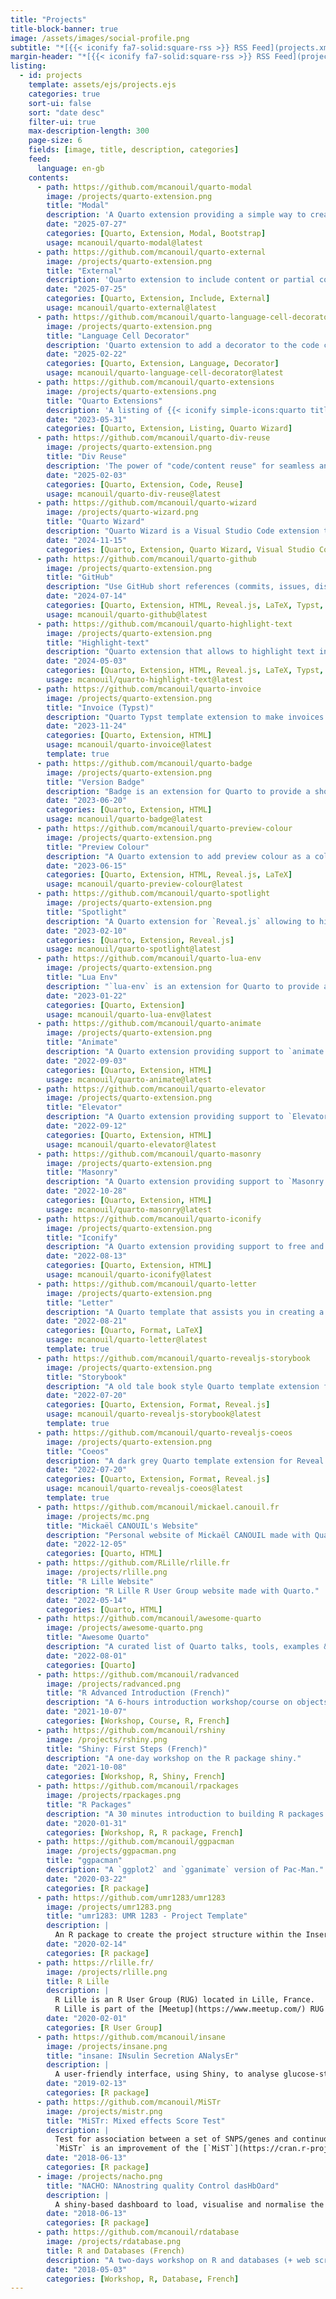 ```yaml
---
title: "Projects"
title-block-banner: true
image: /assets/images/social-profile.png
subtitle: "*[{{< iconify fa7-solid:square-rss >}} RSS Feed](projects.xml)*"
margin-header: "*[{{< iconify fa7-solid:square-rss >}} RSS Feed](projects.xml)*"
listing:
  - id: projects
    template: assets/ejs/projects.ejs
    categories: true
    sort-ui: false
    sort: "date desc"
    filter-ui: true
    max-description-length: 300
    page-size: 6
    fields: [image, title, description, categories]
    feed:
      language: en-gb
    contents:
      - path: https://github.com/mcanouil/quarto-modal
        image: /projects/quarto-extension.png
        title: "Modal"
        description: 'A Quarto extension providing a simple way to create Bootstrap modals in your HTML documents.'
        date: "2025-07-27"
        categories: [Quarto, Extension, Modal, Bootstrap]
        usage: mcanouil/quarto-modal@latest
      - path: https://github.com/mcanouil/quarto-external
        image: /projects/quarto-extension.png
        title: "External"
        description: 'Quarto extension to include content or partial content from external file.'
        date: "2025-07-25"
        categories: [Quarto, Extension, Include, External]
        usage: mcanouil/quarto-external@latest
      - path: https://github.com/mcanouil/quarto-language-cell-decorator
        image: /projects/quarto-extension.png
        title: "Language Cell Decorator"
        description: 'Quarto extension to add a decorator to the code cells to display the language name.'
        date: "2025-02-22"
        categories: [Quarto, Extension, Language, Decorator]
        usage: mcanouil/quarto-language-cell-decorator@latest
      - path: https://github.com/mcanouil/quarto-extensions
        image: /projects/quarto-extensions.png
        title: "Quarto Extensions"
        description: 'A listing of {{< iconify simple-icons:quarto title="Quarto Logo" label="Quarto Logo" >}} Quarto extensions using {{< iconify octicon:mark-github-16 title="GitHub" label="GitHub" >}} GitHub API to retrieve information from the repositories.'
        date: "2023-05-31"
        categories: [Quarto, Extension, Listing, Quarto Wizard]
      - path: https://github.com/mcanouil/quarto-div-reuse
        image: /projects/quarto-extension.png
        title: "Div Reuse"
        description: 'The power of "code/content reuse" for seamless and efficient content creation.'
        date: "2025-02-03"
        categories: [Quarto, Extension, Code, Reuse]
        usage: mcanouil/quarto-div-reuse@latest
      - path: https://github.com/mcanouil/quarto-wizard
        image: /projects/quarto-wizard.png
        title: "Quarto Wizard"
        description: "Quarto Wizard is a Visual Studio Code extension that assists you in managing Quarto projects."
        date: "2024-11-15"
        categories: [Quarto, Extension, Quarto Wizard, Visual Studio Code, Positron]
      - path: https://github.com/mcanouil/quarto-github
        image: /projects/quarto-extension.png
        title: "GitHub"
        description: "Use GitHub short references (commits, issues, discussions, and pull request) directly into your Quarto documents."
        date: "2024-07-14"
        categories: [Quarto, Extension, HTML, Reveal.js, LaTeX, Typst, Docx]
        usage: mcanouil/quarto-github@latest
      - path: https://github.com/mcanouil/quarto-highlight-text
        image: /projects/quarto-extension.png
        title: "Highlight-text"
        description: "Quarto extension that allows to highlight text in a document for various formats: HTML, LaTeX, Typst, and Docx."
        date: "2024-05-03"
        categories: [Quarto, Extension, HTML, Reveal.js, LaTeX, Typst, Docx]
        usage: mcanouil/quarto-highlight-text@latest
      - path: https://github.com/mcanouil/quarto-invoice
        image: /projects/quarto-extension.png
        title: "Invoice (Typst)"
        description: "Quarto Typst template extension to make invoices."
        date: "2023-11-24"
        categories: [Quarto, Extension, HTML]
        usage: mcanouil/quarto-invoice@latest
        template: true
      - path: https://github.com/mcanouil/quarto-badge
        image: /projects/quarto-extension.png
        title: "Version Badge"
        description: "Badge is an extension for Quarto to provide a shortcode to display software version or anything as a badge."
        date: "2023-06-20"
        categories: [Quarto, Extension, HTML]
        usage: mcanouil/quarto-badge@latest
      - path: https://github.com/mcanouil/quarto-preview-colour
        image: /projects/quarto-extension.png
        title: "Preview Colour"
        description: "A Quarto extension to add preview colour as a coloured symbol next to colour code."
        date: "2023-06-15"
        categories: [Quarto, Extension, HTML, Reveal.js, LaTeX]
        usage: mcanouil/quarto-preview-colour@latest
      - path: https://github.com/mcanouil/quarto-spotlight
        image: /projects/quarto-extension.png
        title: "Spotlight"
        description: "A Quarto extension for `Reveal.js` allowing to highlight the current mouse position with a spotlight."
        date: "2023-02-10"
        categories: [Quarto, Extension, Reveal.js]
        usage: mcanouil/quarto-spotlight@latest
      - path: https://github.com/mcanouil/quarto-lua-env
        image: /projects/quarto-extension.png
        title: "Lua Env"
        description: "`lua-env` is an extension for Quarto to provide access to LUA objects as metadata."
        date: "2023-01-22"
        categories: [Quarto, Extension]
        usage: mcanouil/quarto-lua-env@latest
      - path: https://github.com/mcanouil/quarto-animate
        image: /projects/quarto-extension.png
        title: "Animate"
        description: "A Quarto extension providing support to `animate.css`."
        date: "2022-09-03"
        categories: [Quarto, Extension, HTML]
        usage: mcanouil/quarto-animate@latest
      - path: https://github.com/mcanouil/quarto-elevator
        image: /projects/quarto-extension.png
        title: "Elevator"
        description: "A Quarto extension providing support to `Elevator.js`."
        date: "2022-09-12"
        categories: [Quarto, Extension, HTML]
        usage: mcanouil/quarto-elevator@latest
      - path: https://github.com/mcanouil/quarto-masonry
        image: /projects/quarto-extension.png
        title: "Masonry"
        description: "A Quarto extension providing support to `Masonry.js`."
        date: "2022-10-28"
        categories: [Quarto, Extension, HTML]
        usage: mcanouil/quarto-masonry@latest
      - path: https://github.com/mcanouil/quarto-iconify
        image: /projects/quarto-extension.png
        title: "Iconify"
        description: "A Quarto extension providing support to free and open source icons provided by **Iconify**."
        date: "2022-08-13"
        categories: [Quarto, Extension, HTML]
        usage: mcanouil/quarto-iconify@latest
      - path: https://github.com/mcanouil/quarto-letter
        image: /projects/quarto-extension.png
        title: "Letter"
        description: "A Quarto template that assists you in creating a manuscript using the letter format."
        date: "2022-08-21"
        categories: [Quarto, Format, LaTeX]
        usage: mcanouil/quarto-letter@latest
        template: true
      - path: https://github.com/mcanouil/quarto-revealjs-storybook
        image: /projects/quarto-extension.png
        title: "Storybook"
        description: "A old tale book style Quarto template extension for Reveal.js presentation."
        date: "2022-07-20"
        categories: [Quarto, Extension, Format, Reveal.js]
        usage: mcanouil/quarto-revealjs-storybook@latest
        template: true
      - path: https://github.com/mcanouil/quarto-revealjs-coeos
        image: /projects/quarto-extension.png
        title: "Coeos"
        description: "A dark grey Quarto template extension for Reveal.js presentation."
        date: "2022-07-20"
        categories: [Quarto, Extension, Format, Reveal.js]
        usage: mcanouil/quarto-revealjs-coeos@latest
        template: true
      - path: https://github.com/mcanouil/mickael.canouil.fr
        image: /projects/mc.png
        title: "Mickaël CANOUIL's Website"
        description: "Personal website of Mickaël CANOUIL made with Quarto."
        date: "2022-12-05"
        categories: [Quarto, HTML]
      - path: https://github.com/RLille/rlille.fr
        image: /projects/rlille.png
        title: "R Lille Website"
        description: "R Lille R User Group website made with Quarto."
        date: "2022-05-14"
        categories: [Quarto, HTML]
      - path: https://github.com/mcanouil/awesome-quarto
        image: /projects/awesome-quarto.png
        title: "Awesome Quarto"
        description: "A curated list of Quarto talks, tools, examples & articles!"
        date: "2022-08-01"
        categories: [Quarto]
      - path: https://github.com/mcanouil/radvanced
        image: /projects/radvanced.png
        title: "R Advanced Introduction (French)"
        description: "A 6-hours introduction workshop/course on objects and types in R."
        date: "2021-10-07"
        categories: [Workshop, Course, R, French]
      - path: https://github.com/mcanouil/rshiny
        image: /projects/rshiny.png
        title: "Shiny: First Steps (French)"
        description: "A one-day workshop on the R package shiny."
        date: "2021-10-08"
        categories: [Workshop, R, Shiny, French]
      - path: https://github.com/mcanouil/rpackages
        image: /projects/rpackages.png
        title: "R Packages"
        description: "A 30 minutes introduction to building R packages."
        date: "2020-01-31"
        categories: [Workshop, R, R package, French]
      - path: https://github.com/mcanouil/ggpacman
        image: /projects/ggpacman.png
        title: "ggpacman"
        description: "A `ggplot2` and `gganimate` version of Pac-Man."
        date: "2020-03-22"
        categories: [R package]
      - path: https://github.com/umr1283/umr1283
        image: /projects/umr1283.png
        title: "umr1283: UMR 1283 - Project Template"
        description: |
          An R package to create the project structure within the Inserm U1283 / CNRS UMR 8199 unit.
        date: "2020-02-14"
        categories: [R package]
      - path: https://rlille.fr/
        image: /projects/rlille.png
        title: R Lille
        description: |
          R Lille is an R User Group (RUG) located in Lille, France.
          R Lille is part of the [Meetup](https://www.meetup.com/) RUG network sponsored by the [R&nbsp;Consortium](https://www.r-consortium.org/).
        date: "2020-02-01"
        categories: [R User Group]
      - path: https://github.com/mcanouil/insane
        image: /projects/insane.png
        title: "insane: INsulin Secretion ANalysEr"
        description: |
          A user-friendly interface, using Shiny, to analyse glucose-stimulated insulin secretion (GSIS) assays in pancreatic beta cells or islets.
        date: "2019-02-13"
        categories: [R package]
      - path: https://github.com/mcanouil/MiSTr
        image: /projects/mistr.png
        title: "MiSTr: Mixed effects Score Test"
        description: |
          Test for association between a set of SNPS/genes and continuous or binary outcomes by including variant characteristic information and using (weighted) score statistics.
          `MiSTr` is an improvement of the [`MiST`](https://cran.r-project.org/package=MiST) outputs.
        date: "2018-06-13"
        categories: [R package]
      - image: /projects/nacho.png
        title: "NACHO: NAnostring quality Control dasHbOard"
        description: |
          A shiny-based dashboard to load, visualise and normalise the exported NanoString nCounter data and facilitates the user in performing a quality control.
        date: "2018-06-13"
        categories: [R package]
      - path: https://github.com/mcanouil/rdatabase
        image: /projects/rdatabase.png
        title: R and Databases (French)
        description: "A two-days workshop on R and databases (+ web scraping)."
        date: "2018-05-03"
        categories: [Workshop, R, Database, French]
---
```

